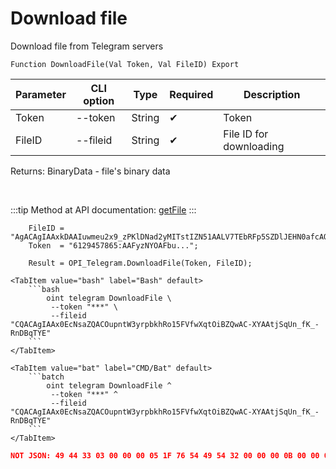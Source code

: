 ﻿---
sidebar_position: 5
---


# Download file
 Download file from Telegram servers



`Function DownloadFile(Val Token, Val FileID) Export`

  | Parameter | CLI option | Type | Required | Description |
  |-|-|-|-|-|
  | Token | --token | String | &#x2714; | Token |
  | FileID | --fileid | String | &#x2714; | File ID for downloading |

  
  Returns:  BinaryData - file's binary data

<br/>

:::tip
Method at API documentation: [getFile](https://core.telegram.org/bots/api#getfile)
:::
<br/>



```bsl title="1C:Enterprise/OneScript code example"
    FileID = "AgACAgIAAxkDAAIuwmeu2x9_zPKlDNad2yMITstIZN51AALV7TEbRFp5SZDlJEHN0afcAQADAgADcwADNgQ";
    Token  = "6129457865:AAFyzNYOAFbu...";

    Result = OPI_Telegram.DownloadFile(Token, FileID);
```
 

 <Tabs>
  
    <TabItem value="bash" label="Bash" default>
        ```bash
            oint telegram DownloadFile \
             --token "***" \
             --fileid "CQACAgIAAx0EcNsaZQACOupntW3yrpbkhRo15FVfwXqtOiBZQwAC-XYAAtjSqUn_fK_-RnDBqTYE"
        ```
    </TabItem>
  
    <TabItem value="bat" label="CMD/Bat" default>
        ```batch
            oint telegram DownloadFile ^
             --token "***" ^
             --fileid "CQACAgIAAx0EcNsaZQACOupntW3yrpbkhRo15FVfwXqtOiBZQwAC-XYAAtjSqUn_fK_-RnDBqTYE"
        ```
    </TabItem>
</Tabs>


```json title="Result"
NOT JSON: 49 44 33 03 00 00 00 05 1F 76 54 49 54 32 00 00 00 0B 00 00 01 FF FE 44 00 6F 00 67 00 73 00 54 50 45 31 00 00 00 15 00 00 01 FF FE 4D 00 6F 00 74 00 6F 00 72 00 68 00 65 00 61 00 64 00 54 59…
```
